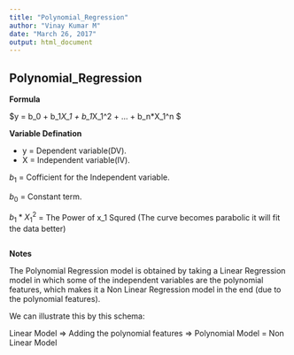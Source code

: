 ```yaml
---
title: "Polynomial_Regression"
author: "Vinay Kumar M"
date: "March 26, 2017"
output: html_document
---
```


## Polynomial_Regression


**Formula**

$y = b_0 + b_1*X_1 + b_1*X_1^2 + ... + b_n*X_1^n $

**Variable Defination**

* y = Dependent variable(DV).
* X = Independent variable(IV).

$b_1$ = Cofficient for the Independent variable.

$b_0$ = Constant term.

$b_1*X_1^2$ = The Power of x_1 Squred (The curve becomes parabolic it will fit the data better)
```{r=Simple Liner Regression}

```

**Notes**

The Polynomial Regression model is obtained by taking a Linear Regression model in which some of the independent variables are the polynomial features, which makes it a Non Linear Regression model in the end (due to the polynomial features).

We can illustrate this by this schema:

Linear Model => Adding the polynomial features => Polynomial Model = Non Linear Model